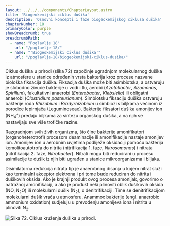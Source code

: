 ```yaml
---
layout: ../../../components/ChapterLayout.astro
title: 'Biogeokemijski ciklus dušika'
description: 'Osnovni koncepti i faze biogeokemijskog ciklusa dušika'
chapterNumber: 18
primaryColor: purple
showBreadcrumb: true
breadcrumbPath:
  - name: "Poglavlje 18"
    url: "/poglavlje-18/"
  - name: "'Biogeokemijski ciklus dušika'"
    url: "/poglavlje-18/biogeokemijski-ciklus-dusika/"
---
```




Ciklus dušika u prirodi (slika 72) započinje ugradnjom molekularnog dušika iz atmosfere u stanice određenih vrsta bakterija kroz procese nazvane biološka fiksacija dušika. Fiksacija dušika može biti asimbiotska, a ostvaruju je slobodno živuće bakterije u vodi i tlu, aerobi (*Azotobacter*, *Azomonas*, *Spirillum*), fakultativni anaerobi (*Enterobacter*, *Klebsiella*) ili obligatni anaerobi (*Clostridium pasteurianum*). Simbiotsku fiksaciju dušika ostvaruju bakterije roda *Rhizobium* i *Bradyrhizobium* u simbiozi s biljkama većinom iz porodice lepirnjača (Leguminoseae). Bakterije fiksatori dušika amonijev ion (NH<sub>4</sub><sup>+</sup>) predaju biljkama za sintezu organskog dušika, a na njih se nastavljaju sve više trofičke razine.

Razgradnjom svih živih organizma, što čine bakterije amonifikatori (organoheterotrofi) procesom deaminacije ili amonifikacije nastaje amonijev ion. Amonijev ion u aerobnim uvjetima podliježe oksidaciji pomoću bakterija kemolitoautotrofa do nitrita (nitrifikacija 1. faze, *Nitrosomonas*) i nitrata (nitrifikacija 2. faze, *Nitrobacter*). Nitrati mogu biti reducirani u procesu asimilacije te dušik iz njih biti ugrađen u stanice mikroorganizama i biljaka.

Disimilatorna redukcija nitrata tip je anaerobnog disanja u kojem nitrat služi kao terminalni akceptor elektrona i pri tome bude reduciran do nitrita i dušikovih oksida. Ako je krajnji produkt ovog procesa amonijak, govorimo o natražnoj amonifikaciji, a ako je produkt neki plinoviti oblik dušikovih oksida (NO, N<sub>2</sub>O) ili molekularni dušik (N<sub>2</sub>), o denitrifikaciji. Time se denitrifikacijom molekularni dušik vraća u atmosferu. Anammox bakterije (engl. anaerobic ammonium oxidation) sudjeluju u prevođenju amonijeva iona i nitrita u plinoviti N<sub>2</sub>.

![Slika 72. Ciklus kruženja dušika u prirodi.](/images/slika72.jpg)
